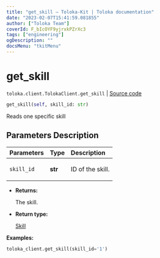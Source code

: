 ```yaml
---
title: "get_skill — Toloka-Kit | Toloka documentation"
date: "2023-02-07T15:41:59.081855"
author: ["Toloka Team"]
coverId: F_bIcOYF9yjrxkPZrXc3
tags: ["engineering"]
ogDescription: ""
docsMenu: "tkitMenu"
---
```


# get_skill
`toloka.client.TolokaClient.get_skill` | [Source code](https://github.com/Toloka/toloka-kit/blob/v1.1.3/src/client/__init__.py#L2111)

```python
get_skill(self, skill_id: str)
```

Reads one specific skill

## Parameters Description

| Parameters | Type | Description |
| :----------| :----| :-----------|
`skill_id`|**str**|<p>ID of the skill.</p>

* **Returns:**

  The skill.

* **Return type:**

  [Skill](/docs-new/toloka-kit/reference/toloka.client.skill.Skill)

**Examples:**

```python
toloka_client.get_skill(skill_id='1')
```
